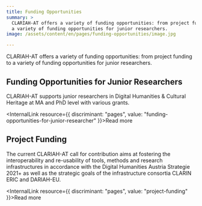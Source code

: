 ```yaml
---
title: Funding Opportunities
summary: >
  CLARIAH-AT offers a variety of funding opportunities: from project funding to
  a variety of funding opportunities for junior researchers.
image: /assets/content/en/pages/funding-opportunities/image.jpg

---
```


CLARIAH-AT offers a variety of funding opportunities: from project funding to a variety of funding opportunities for junior researchers.

## Funding Opportunities for Junior Researchers

CLARIAH-AT supports junior researchers in Digital Humanities & Cultural Heritage at MA and PhD level with various grants.

<InternalLink resource={{ discriminant: "pages", value: "funding-opportunities-for-junior-researcher" }}>Read more</InternalLink>

## Project Funding

The current CLARIAH-AT call for contribution aims at fostering the interoperability and re-usability of tools, methods and research infrastructures in accordance with the Digital Humanities Austria Strategie 2021+ as well as the strategic goals of the infrastructure consortia CLARIN ERIC and DARIAH-EU.

<InternalLink resource={{ discriminant: "pages", value: "project-funding" }}>Read more</InternalLink>
